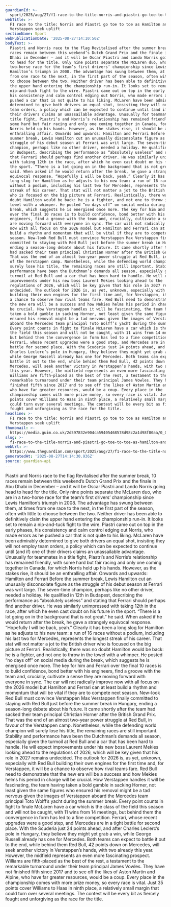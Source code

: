 ```yaml
---
guardianId: >-
  sport/2025/aug/27/f1-race-to-the-title-norris-and-piastri-go-toe-to-toe-as-hamilton-and-verstappen-seek-uplift
webTitle: >-
  F1 race to the title: Norris and Piastri go toe to toe as Hamilton and
  Verstappen seek uplift
sectionName: Sport
webPublicationDate: '2025-08-27T14:10:50Z'
bodyText: >-
  Piastri and Norris race to the flag Revitalised after the summer break, 10
  races remain between this weekend’s Dutch Grand Prix and the finale in Abu
  Dhabi in December – and it will be Oscar Piastri and Lando Norris going head
  to head for the title. Only nine points separate the McLaren duo, who are in a
  two-horse race for the team’s first drivers’ championship since Lewis
  Hamilton’s triumph in 2008. The advantage has swung between them, at times
  from one race to the next, in the first part of the season, often with little
  to choose between the two. Neither driver has been able to definitively claim
  the upper hand entering the championship run-in. It looks set to remain a
  nip-and-tuck fight to the wire. Piastri came out on top in the early phases,
  his consistency and calm control edging out Norris, who made errors as he
  pushed a car that is not quite to his liking. McLaren have been admirably
  determined to give both drivers an equal shot, insisting they will not employ
  team orders, a policy which can be expected to continue until (and if) one of
  their drivers claims an unassailable advantage. Unusually for teammates in a
  title fight, Piastri’s and Norris’s relationship has remained friendly, with
  some hard but fair racing and only one coming together in Canada, for which
  Norris held up his hands. However, as the stakes rise, it should be an
  enthralling affair. Onwards and upwards: Hamilton and Ferrari Before the
  summer break, Lewis Hamilton cut an unusually disconsolate figure as the
  struggle of his debut season at Ferrari was writ large. The seven-time
  champion, perhaps like no other driver, needed a holiday. He qualified in 12th
  in Budapest, describing the performance as “absolutely useless” and stating
  that Ferrari should perhaps find another driver. He was similarly unimpressed
  with taking 12th in the race, after which he even cast doubt on his future in
  the sport. “There is a lot going on in the background that is not great.” he
  said. When asked if he would return after the break, he gave a strangely
  equivocal response. “Hopefully I will be back, yeah.” Clearly it has been a
  long slog for Hamilton as he adjusts to his new team: a run of 16 races
  without a podium, including his last two for Mercedes, represents the longest
  streak of his career. That stat will not matter a jot to the British driver
  who is focused on the big picture at Ferrari. Realistically, there was no
  doubt Hamilton would be back: he is a fighter, and not one to throw in the
  towel with a whimper. He posted “no days off” on social media during the
  break, which suggests he is energised once more. The key for him and Ferrari
  over the final 10 races is to build confidence, bond better with his
  engineers, find a groove with the team and, crucially, cultivate a sense they
  are moving forward with everyone in sync. The car will not radically improve
  now with all focus on the 2026 model but Hamilton and Ferrari can at least
  build a rhythm and momentum that will be vital if they are to compete next
  season. New-look Red Bull must convince Verstappen Max Verstappen finally
  committed to staying with Red Bull just before the summer break in Hungary,
  ending a season-long debate about his future. It came shortly after the team
  had sacked their team principal Christian Horner after the British Grand Prix.
  That was the end of an almost two-year power struggle at Red Bull, in favour
  of the Verstappen camp. Nonetheless, while the defending world champion will
  surely lose his title, the remaining races are still important. Stability and
  performance have been the Dutchman’s demands all season, especially given the
  turmoil at Red Bull and a car that has been hard to handle. He will expect
  improvements under his new boss Laurent Mekies looking ahead to the
  regulations of 2026, which will be key given that his role in 2027 remains
  undecided. The outlook for 2026 is, as yet, unknown, especially with Red Bull
  building their own engines for the first time and, for Verstappen, it will be
  a chance to observe how rival teams fare. Red Bull need to demonstrate that
  the new era will be a success and how Mekies helms his period in charge will
  be crucial. How Verstappen handles it will be fascinating, the team having
  taken a bold gamble in sacking Horner, not least given the same figures who
  ensured his removal might be a tad nervous given the images of Verstappen
  aboard the Mercedes team principal Toto Wolff’s yacht during the summer break.
  Every point counts in fight to finale McLaren have a car which is the class of
  the field this season and will not be caught, with 11 wins from 14 meetings,
  but behind them the convergence in form has led to a fine competition.
  Ferrari, whose recent upgrades were a good step, and Mercedes are in a tight
  battle for second place. With the Scuderia just 24 points ahead, and after
  Charles Leclerc’s pole in Hungary, they believe they might yet grab a win,
  while George Russell already has one for Mercedes. Both teams can expect to
  battle it out to the end, while behind them Red Bull, 42 points down on
  Mercedes, will seek another victory in Verstappen’s hands, with two already
  this year. However, the midfield represents an even more fascinating prospect.
  Williams are fifth-placed as the best of the rest, a testament to the
  remarkable turnaround under their team principal James Vowles. They have not
  finished fifth since 2017 and to see off the likes of Aston Martin and Alpine,
  who have far greater resources, would be a coup. Every place in the
  championship comes with more prize money, so every race is vital. Just 35
  points cover Williams to Haas in ninth place, a relatively small margin that
  could turn over several meetings. The contest will be every bit as fiercely
  fought and unforgiving as the race for the title.
headline: >-
  F1 race to the title: Norris and Piastri go toe to toe as Hamilton and
  Verstappen seek uplift
thumbnail: >-
  https://media.guim.co.uk/2d597832e904ca59405468578d98c2a1d98f80aa/0_0_5000_4000/500.jpg
slug: >-
  f1-race-to-the-title-norris-and-piastri-go-toe-to-toe-as-hamilton-and-verstappen-seek-uplift
webUrl: >-
  https://www.theguardian.com/sport/2025/aug/27/f1-race-to-the-title-norris-and-piastri-go-toe-to-toe-as-hamilton-and-verstappen-seek-uplift
generatedAt: '2025-08-27T14:14:30.936Z'
source: guardian-api
---
```

Piastri and Norris race to the flag Revitalised after the summer break, 10 races remain between this weekend’s Dutch Grand Prix and the finale in Abu Dhabi in December – and it will be Oscar Piastri and Lando Norris going head to head for the title. Only nine points separate the McLaren duo, who are in a two-horse race for the team’s first drivers’ championship since Lewis Hamilton’s triumph in 2008. The advantage has swung between them, at times from one race to the next, in the first part of the season, often with little to choose between the two. Neither driver has been able to definitively claim the upper hand entering the championship run-in. It looks set to remain a nip-and-tuck fight to the wire. Piastri came out on top in the early phases, his consistency and calm control edging out Norris, who made errors as he pushed a car that is not quite to his liking. McLaren have been admirably determined to give both drivers an equal shot, insisting they will not employ team orders, a policy which can be expected to continue until (and if) one of their drivers claims an unassailable advantage. Unusually for teammates in a title fight, Piastri’s and Norris’s relationship has remained friendly, with some hard but fair racing and only one coming together in Canada, for which Norris held up his hands. However, as the stakes rise, it should be an enthralling affair. Onwards and upwards: Hamilton and Ferrari Before the summer break, Lewis Hamilton cut an unusually disconsolate figure as the struggle of his debut season at Ferrari was writ large. The seven-time champion, perhaps like no other driver, needed a holiday. He qualified in 12th in Budapest, describing the performance as “absolutely useless” and stating that Ferrari should perhaps find another driver. He was similarly unimpressed with taking 12th in the race, after which he even cast doubt on his future in the sport. “There is a lot going on in the background that is not great.” he said. When asked if he would return after the break, he gave a strangely equivocal response. “Hopefully I will be back, yeah.” Clearly it has been a long slog for Hamilton as he adjusts to his new team: a run of 16 races without a podium, including his last two for Mercedes, represents the longest streak of his career. That stat will not matter a jot to the British driver who is focused on the big picture at Ferrari. Realistically, there was no doubt Hamilton would be back: he is a fighter, and not one to throw in the towel with a whimper. He posted “no days off” on social media during the break, which suggests he is energised once more. The key for him and Ferrari over the final 10 races is to build confidence, bond better with his engineers, find a groove with the team and, crucially, cultivate a sense they are moving forward with everyone in sync. The car will not radically improve now with all focus on the 2026 model but Hamilton and Ferrari can at least build a rhythm and momentum that will be vital if they are to compete next season. New-look Red Bull must convince Verstappen Max Verstappen finally committed to staying with Red Bull just before the summer break in Hungary, ending a season-long debate about his future. It came shortly after the team had sacked their team principal Christian Horner after the British Grand Prix. That was the end of an almost two-year power struggle at Red Bull, in favour of the Verstappen camp. Nonetheless, while the defending world champion will surely lose his title, the remaining races are still important. Stability and performance have been the Dutchman’s demands all season, especially given the turmoil at Red Bull and a car that has been hard to handle. He will expect improvements under his new boss Laurent Mekies looking ahead to the regulations of 2026, which will be key given that his role in 2027 remains undecided. The outlook for 2026 is, as yet, unknown, especially with Red Bull building their own engines for the first time and, for Verstappen, it will be a chance to observe how rival teams fare. Red Bull need to demonstrate that the new era will be a success and how Mekies helms his period in charge will be crucial. How Verstappen handles it will be fascinating, the team having taken a bold gamble in sacking Horner, not least given the same figures who ensured his removal might be a tad nervous given the images of Verstappen aboard the Mercedes team principal Toto Wolff’s yacht during the summer break. Every point counts in fight to finale McLaren have a car which is the class of the field this season and will not be caught, with 11 wins from 14 meetings, but behind them the convergence in form has led to a fine competition. Ferrari, whose recent upgrades were a good step, and Mercedes are in a tight battle for second place. With the Scuderia just 24 points ahead, and after Charles Leclerc’s pole in Hungary, they believe they might yet grab a win, while George Russell already has one for Mercedes. Both teams can expect to battle it out to the end, while behind them Red Bull, 42 points down on Mercedes, will seek another victory in Verstappen’s hands, with two already this year. However, the midfield represents an even more fascinating prospect. Williams are fifth-placed as the best of the rest, a testament to the remarkable turnaround under their team principal James Vowles. They have not finished fifth since 2017 and to see off the likes of Aston Martin and Alpine, who have far greater resources, would be a coup. Every place in the championship comes with more prize money, so every race is vital. Just 35 points cover Williams to Haas in ninth place, a relatively small margin that could turn over several meetings. The contest will be every bit as fiercely fought and unforgiving as the race for the title.

